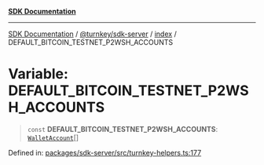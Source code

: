 [**SDK Documentation**](../../../../README.mdx)

***

[SDK Documentation](../../../../packages.mdx) / [@turnkey/sdk-server](../../README.mdx) / [index](../README.mdx) / DEFAULT\_BITCOIN\_TESTNET\_P2WSH\_ACCOUNTS

# Variable: DEFAULT\_BITCOIN\_TESTNET\_P2WSH\_ACCOUNTS

> `const` **DEFAULT\_BITCOIN\_TESTNET\_P2WSH\_ACCOUNTS**: [`WalletAccount`](../interfaces/WalletAccount.mdx)[]

Defined in: [packages/sdk-server/src/turnkey-helpers.ts:177](https://github.com/tkhq/sdk/blob/fd49bfe86475c8603b3eb385aa101efa36fa32fc/packages/sdk-server/src/turnkey-helpers.ts#L177)
